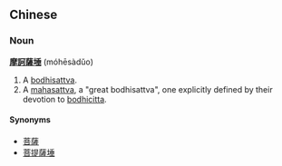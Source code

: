 ==Chinese==
===Noun===
'''[[摩]][[訶]][[薩]][[埵]]''' (móhēsàdǔo)

#A [[bodhisattva]].
#A [[mahasattva]], a "great bodhisattva", one explicitly defined by their devotion to [[bodhicitta]].

====Synonyms====
*[[菩薩]]
*[[菩提薩埵]]